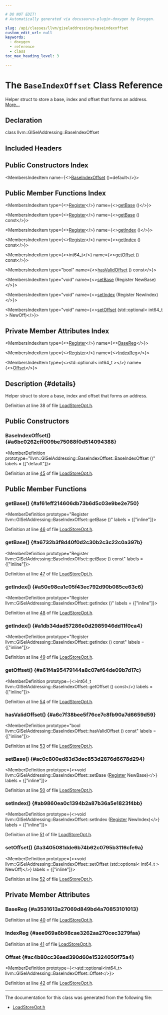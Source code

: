 ```yaml
---

# DO NOT EDIT!
# Automatically generated via docusaurus-plugin-doxygen by Doxygen.

slug: /api/classes/llvm/giseladdressing/baseindexoffset
custom_edit_url: null
keywords:
  - doxygen
  - reference
  - class
toc_max_heading_level: 3

---
```





# The `BaseIndexOffset` Class Reference

<DoxygenPage pluginConfig={pluginConfig}>

Helper struct to store a base, index and offset that forms an address. <a href="#details">More...</a>

## Declaration

<CodeBlock>class llvm::GISelAddressing::BaseIndexOffset</CodeBlock>

## Included Headers

<IncludesList>
<IncludesListItem
  filePath="llvm/CodeGen/GlobalISel/LoadStoreOpt.h"
  permalink="/docs/api/files/include/include/llvm/include/llvm/codegen/include/llvm/codegen/globalisel/loadstoreopt-h"
  isLocal="true" />
</IncludesList>

## Public Constructors Index

<MembersIndex>

<MembersIndexItem
  name={<><a href="#a6bc0262cff009be75088f0d514094388">BaseIndexOffset</a> ()=default</>}>
</MembersIndexItem>

</MembersIndex>

## Public Member Functions Index

<MembersIndex>

<MembersIndexItem
  type={<><a href="/docs/api/classes/llvm/register">Register</a></>}
  name={<><a href="#af61eff214606db73b6d5c03e9be2e750">getBase</a> ()</>}>
</MembersIndexItem>

<MembersIndexItem
  type={<><a href="/docs/api/classes/llvm/register">Register</a></>}
  name={<><a href="#a6732b3f8d40f0d2c30b2c3c22c0a397b">getBase</a> () const</>}>
</MembersIndexItem>

<MembersIndexItem
  type={<><a href="/docs/api/classes/llvm/register">Register</a></>}
  name={<><a href="#a50e98ca1c05f43ec792d90b085ce63c6">getIndex</a> ()</>}>
</MembersIndexItem>

<MembersIndexItem
  type={<><a href="/docs/api/classes/llvm/register">Register</a></>}
  name={<><a href="#a1db34dad57286e0d2985946dd11f0ca4">getIndex</a> () const</>}>
</MembersIndexItem>

<MembersIndexItem
  type={<>int64&#95;t</>}
  name={<><a href="#a61f4a95479144a8c07ef64de09b7d17c">getOffset</a> () const</>}>
</MembersIndexItem>

<MembersIndexItem
  type="bool"
  name={<><a href="#a6c7f38bee5f76ce7c8fb90a7d6659d59">hasValidOffset</a> () const</>}>
</MembersIndexItem>

<MembersIndexItem
  type="void"
  name={<><a href="#ac0c800ed83d3dec853d2876d6678d294">setBase</a> (Register NewBase)</>}>
</MembersIndexItem>

<MembersIndexItem
  type="void"
  name={<><a href="#ab9860ea0c1394b2a87b36a5e1823f4bb">setIndex</a> (Register NewIndex)</>}>
</MembersIndexItem>

<MembersIndexItem
  type="void"
  name={<><a href="#a3405081dde6b74b62c0795b3116cfe9a">setOffset</a> (std::optional&lt; int64&#95;t &gt; NewOff)</>}>
</MembersIndexItem>

</MembersIndex>

## Private Member Attributes Index

<MembersIndex>

<MembersIndexItem
  type={<><a href="/docs/api/classes/llvm/register">Register</a></>}
  name={<><a href="#a3531613a27069d849bd4a70853101013">BaseReg</a></>}>
</MembersIndexItem>

<MembersIndexItem
  type={<><a href="/docs/api/classes/llvm/register">Register</a></>}
  name={<><a href="#aee969a6b98cae3262aa270cec3279faa">IndexReg</a></>}>
</MembersIndexItem>

<MembersIndexItem
  type={<>std::optional&lt; int64&#95;t &gt;</>}
  name={<><a href="#ac4b80cc36aed390d60e15324050f75a4">Offset</a></>}>
</MembersIndexItem>

</MembersIndex>

## Description {#details}

Helper struct to store a base, index and offset that forms an address.

Definition at line 38 of file <a href="/docs/api/files/include/include/llvm/include/llvm/codegen/include/llvm/codegen/globalisel/loadstoreopt-h">LoadStoreOpt.h</a>.

<SectionDefinition>

## Public Constructors

### BaseIndexOffset() {#a6bc0262cff009be75088f0d514094388}

<MemberDefinition
  prototype="llvm::GISelAddressing::BaseIndexOffset::BaseIndexOffset ()"
  labels = {["default"]}>

Definition at line <a href="/docs/api/files/include/include/llvm/include/llvm/codegen/include/llvm/codegen/globalisel/loadstoreopt-h/#l00045">45</a> of file <a href="/docs/api/files/include/include/llvm/include/llvm/codegen/include/llvm/codegen/globalisel/loadstoreopt-h">LoadStoreOpt.h</a>.
</MemberDefinition>

</SectionDefinition>

<SectionDefinition>

## Public Member Functions

### getBase() {#af61eff214606db73b6d5c03e9be2e750}

<MemberDefinition
  prototype="Register llvm::GISelAddressing::BaseIndexOffset::getBase ()"
  labels = {["inline"]}>

Definition at line <a href="/docs/api/files/include/include/llvm/include/llvm/codegen/include/llvm/codegen/globalisel/loadstoreopt-h/#l00046">46</a> of file <a href="/docs/api/files/include/include/llvm/include/llvm/codegen/include/llvm/codegen/globalisel/loadstoreopt-h">LoadStoreOpt.h</a>.
</MemberDefinition>

### getBase() {#a6732b3f8d40f0d2c30b2c3c22c0a397b}

<MemberDefinition
  prototype="Register llvm::GISelAddressing::BaseIndexOffset::getBase () const"
  labels = {["inline"]}>

Definition at line <a href="/docs/api/files/include/include/llvm/include/llvm/codegen/include/llvm/codegen/globalisel/loadstoreopt-h/#l00047">47</a> of file <a href="/docs/api/files/include/include/llvm/include/llvm/codegen/include/llvm/codegen/globalisel/loadstoreopt-h">LoadStoreOpt.h</a>.
</MemberDefinition>

### getIndex() {#a50e98ca1c05f43ec792d90b085ce63c6}

<MemberDefinition
  prototype="Register llvm::GISelAddressing::BaseIndexOffset::getIndex ()"
  labels = {["inline"]}>

Definition at line <a href="/docs/api/files/include/include/llvm/include/llvm/codegen/include/llvm/codegen/globalisel/loadstoreopt-h/#l00048">48</a> of file <a href="/docs/api/files/include/include/llvm/include/llvm/codegen/include/llvm/codegen/globalisel/loadstoreopt-h">LoadStoreOpt.h</a>.
</MemberDefinition>

### getIndex() {#a1db34dad57286e0d2985946dd11f0ca4}

<MemberDefinition
  prototype="Register llvm::GISelAddressing::BaseIndexOffset::getIndex () const"
  labels = {["inline"]}>

Definition at line <a href="/docs/api/files/include/include/llvm/include/llvm/codegen/include/llvm/codegen/globalisel/loadstoreopt-h/#l00049">49</a> of file <a href="/docs/api/files/include/include/llvm/include/llvm/codegen/include/llvm/codegen/globalisel/loadstoreopt-h">LoadStoreOpt.h</a>.
</MemberDefinition>

### getOffset() {#a61f4a95479144a8c07ef64de09b7d17c}

<MemberDefinition
  prototype={<>int64&#95;t llvm::GISelAddressing::BaseIndexOffset::getOffset () const</>}
  labels = {["inline"]}>

Definition at line <a href="/docs/api/files/include/include/llvm/include/llvm/codegen/include/llvm/codegen/globalisel/loadstoreopt-h/#l00054">54</a> of file <a href="/docs/api/files/include/include/llvm/include/llvm/codegen/include/llvm/codegen/globalisel/loadstoreopt-h">LoadStoreOpt.h</a>.
</MemberDefinition>

### hasValidOffset() {#a6c7f38bee5f76ce7c8fb90a7d6659d59}

<MemberDefinition
  prototype="bool llvm::GISelAddressing::BaseIndexOffset::hasValidOffset () const"
  labels = {["inline"]}>

Definition at line <a href="/docs/api/files/include/include/llvm/include/llvm/codegen/include/llvm/codegen/globalisel/loadstoreopt-h/#l00053">53</a> of file <a href="/docs/api/files/include/include/llvm/include/llvm/codegen/include/llvm/codegen/globalisel/loadstoreopt-h">LoadStoreOpt.h</a>.
</MemberDefinition>

### setBase() {#ac0c800ed83d3dec853d2876d6678d294}

<MemberDefinition
  prototype={<>void llvm::GISelAddressing::BaseIndexOffset::setBase (<a href="/docs/api/classes/llvm/register">Register</a> NewBase)</>}
  labels = {["inline"]}>

Definition at line <a href="/docs/api/files/include/include/llvm/include/llvm/codegen/include/llvm/codegen/globalisel/loadstoreopt-h/#l00050">50</a> of file <a href="/docs/api/files/include/include/llvm/include/llvm/codegen/include/llvm/codegen/globalisel/loadstoreopt-h">LoadStoreOpt.h</a>.
</MemberDefinition>

### setIndex() {#ab9860ea0c1394b2a87b36a5e1823f4bb}

<MemberDefinition
  prototype={<>void llvm::GISelAddressing::BaseIndexOffset::setIndex (<a href="/docs/api/classes/llvm/register">Register</a> NewIndex)</>}
  labels = {["inline"]}>

Definition at line <a href="/docs/api/files/include/include/llvm/include/llvm/codegen/include/llvm/codegen/globalisel/loadstoreopt-h/#l00051">51</a> of file <a href="/docs/api/files/include/include/llvm/include/llvm/codegen/include/llvm/codegen/globalisel/loadstoreopt-h">LoadStoreOpt.h</a>.
</MemberDefinition>

### setOffset() {#a3405081dde6b74b62c0795b3116cfe9a}

<MemberDefinition
  prototype={<>void llvm::GISelAddressing::BaseIndexOffset::setOffset (std::optional&lt; int64&#95;t &gt; NewOff)</>}
  labels = {["inline"]}>

Definition at line <a href="/docs/api/files/include/include/llvm/include/llvm/codegen/include/llvm/codegen/globalisel/loadstoreopt-h/#l00052">52</a> of file <a href="/docs/api/files/include/include/llvm/include/llvm/codegen/include/llvm/codegen/globalisel/loadstoreopt-h">LoadStoreOpt.h</a>.
</MemberDefinition>

</SectionDefinition>

<SectionDefinition>

## Private Member Attributes

### BaseReg {#a3531613a27069d849bd4a70853101013}

<MemberDefinition
  prototype="Register llvm::GISelAddressing::BaseIndexOffset::BaseReg">

Definition at line <a href="/docs/api/files/include/include/llvm/include/llvm/codegen/include/llvm/codegen/globalisel/loadstoreopt-h/#l00040">40</a> of file <a href="/docs/api/files/include/include/llvm/include/llvm/codegen/include/llvm/codegen/globalisel/loadstoreopt-h">LoadStoreOpt.h</a>.
</MemberDefinition>

### IndexReg {#aee969a6b98cae3262aa270cec3279faa}

<MemberDefinition
  prototype="Register llvm::GISelAddressing::BaseIndexOffset::IndexReg">

Definition at line <a href="/docs/api/files/include/include/llvm/include/llvm/codegen/include/llvm/codegen/globalisel/loadstoreopt-h/#l00041">41</a> of file <a href="/docs/api/files/include/include/llvm/include/llvm/codegen/include/llvm/codegen/globalisel/loadstoreopt-h">LoadStoreOpt.h</a>.
</MemberDefinition>

### Offset {#ac4b80cc36aed390d60e15324050f75a4}

<MemberDefinition
  prototype={<>std::optional&lt;int64&#95;t&gt; llvm::GISelAddressing::BaseIndexOffset::Offset</>}>

Definition at line <a href="/docs/api/files/include/include/llvm/include/llvm/codegen/include/llvm/codegen/globalisel/loadstoreopt-h/#l00042">42</a> of file <a href="/docs/api/files/include/include/llvm/include/llvm/codegen/include/llvm/codegen/globalisel/loadstoreopt-h">LoadStoreOpt.h</a>.
</MemberDefinition>

</SectionDefinition>

<hr/>

The documentation for this class was generated from the following file:

<ul>
<li><a href="/docs/api/files/include/include/llvm/include/llvm/codegen/include/llvm/codegen/globalisel/loadstoreopt-h">LoadStoreOpt.h</a></li>
</ul>

</DoxygenPage>
